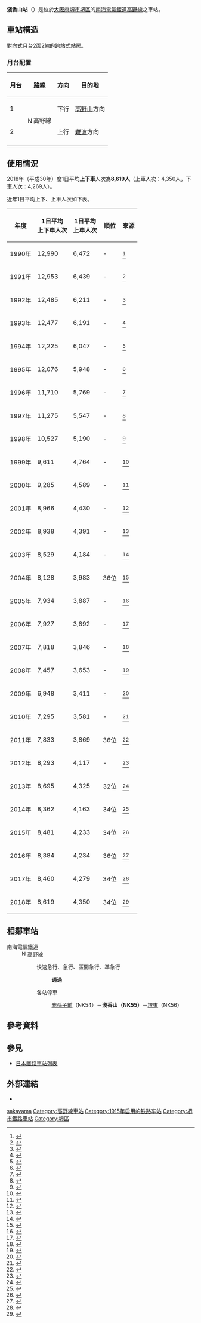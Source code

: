 {{NoteTA|1 = zh:淺香山站; zh-cn:浅香山站; zh-tw:淺香山車站; zh-hk:淺香山站; }}
{{日本車站資訊
|公司色 = #fe4d11
|文字色 = 
|站名 = 淺香山站
|圖片 = Nankai Asakayama station 20161015.jpg
|pxl = 270px
|圖片說明 = 淺香山站站舍
|日文原名 = 浅香山
|平假名 = あさかやま
|羅馬拼音 = Asakayama
|電報略號 = アサ
|所在地 = {{JPN}}[[大阪府|大阪府]][[堺市|堺市]][[堺區|堺區]]高須町三丁3番1號
|車站構造 = [[地面車站|地面車站]]
|月台配置 = 對向式 2面2線
|啟用年月日 = 1915年（[[大正|大正]]4年）6月22日
|廢站年月日 = 
|乘客人數 = 
|上下車人次 = 8,362
|統計年度 = 2014年
|轉車 = 
|備註 = [[無人站|無人站]]
|adjacent = {{Adjacent stations|system=南海電氣鐵道|line=高野線|left=我孫子前|right=堺東|note-left=NK54<br />1.3km|note-mid={{南海泉北車站編號|NK|55}}<br />距離[[汐見橋站|汐見橋]]9.4km<br />距離[[難波站_(南海)|難波]]8.7km|note-right=NK56<br />1.6km}}
}}

'''淺香山站'''（{{jpn|j=浅香山駅|hg=あさかやまえき|rm=Asakayama eki|f=y}}）是位於[[大阪府|大阪府]][[堺市|堺市]][[堺區|堺區]]的[[南海電氣鐵道|南海電氣鐵道]][[高野線|高野線]]之車站。

==車站構造==
對向式月台2面2線的跨站式站房。
===月台配置===
{| rules="rows" class="wikitable"
|-
!月台<!-- 事業者側による呼称。南海電鉄は「○番線」と案内 --->!!路線!!方向!!目的地
|-
! 1
| rowspan="2"|    [[File:Nankai_koya_line_symbol.svg|15px]]高野線
| style="text-align:center" | 下行
|[[高野山站|高野山]]方向
|-
! 2
| style="text-align:center" | 上行
| [[難波站_(南海)|難波]]方向
|-
|}
== 使用情況 ==
2018年（平成30年）度1日平均'''上下車'''人次為'''8,619人'''（上車人次：4,350人，下車人次：4,269人）。<!--南海電鉄は大阪府と和歌山県にまたがっているため、下の表の順位はハンドブック南海の1日平均乗降人員数を参照。-->

近年1日平均上下、上車人次如下表。
{|class="wikitable" style="text-align:right"
!年度!!1日平均<br />上下車人次!!1日平均<br />上車人次!!順位!!來源
|-
|1990年||12,990||6,472|| -
|<ref>{{PDFlink|[http://www.pref.osaka.jp/attach/3355/00088143/tn1991n110.pdf 大阪府統計年鑑（平成3年）]}}</ref>
|-
|1991年||12,953||6,439|| -
|<ref>{{PDFlink|[http://www.pref.osaka.jp/attach/3355/00088083/tn1992n110.pdf 大阪府統計年鑑（平成4年）]}}</ref>
|-
|1992年||12,485||6,211|| -
|<ref>{{PDFlink|[http://www.pref.osaka.jp/attach/3355/00085641/tn1993n110.pdf 大阪府統計年鑑（平成5年）]}}</ref>
|-
|1993年||12,477||6,191|| -
|<ref>{{PDFlink|[http://www.pref.osaka.jp/attach/3355/00085625/tn1994n110.pdf 大阪府統計年鑑（平成6年）]}}</ref>
|-
|1994年||12,225||6,047|| -
|<ref>{{PDFlink|[http://www.pref.osaka.jp/attach/3355/00085578/tn1995n110.pdf 大阪府統計年鑑（平成7年）]}}</ref>
|-
|1995年||12,076||5,948|| -
|<ref>{{PDFlink|[http://www.pref.osaka.jp/attach/3355/00085307/tn1996n110.pdf 大阪府統計年鑑（平成8年）]}}</ref>
|-
|1996年||11,710||5,769|| -
|<ref>{{PDFlink|[http://www.pref.osaka.jp/attach/3355/00084805/tn1997n110.pdf 大阪府統計年鑑（平成9年）]}}</ref>
|-
|1997年||11,275||5,547|| -
|<ref>{{PDFlink|[http://www.pref.osaka.jp/attach/3355/00084997/tn1998n110.pdf 大阪府統計年鑑（平成10年）]}}</ref>
|-
|1998年||10,527||5,190|| -
|<ref>{{PDFlink|[http://www.pref.osaka.jp/attach/3355/00085083/tn1999n110.pdf 大阪府統計年鑑（平成11年）]}}</ref>
|-
|1999年||9,611||4,764|| -
|<ref>{{PDFlink|[http://www.pref.osaka.jp/attach/3355/00085215/tn2000n110.pdf 大阪府統計年鑑（平成12年）]}}</ref>
|-
|2000年||9,285||4,589|| -
|<ref>{{PDFlink|[http://www.pref.osaka.jp/attach/3355/00076905/tn01n110.pdf 大阪府統計年鑑（平成13年）]}}</ref>
|-
|2001年||8,966||4,430|| -
|<ref>{{PDFlink|[http://www.pref.osaka.jp/attach/3355/00076904/tn02n110.pdf 大阪府統計年鑑（平成14年）]}}</ref>
|-
|2002年||8,938||4,391|| -
|<ref>{{PDFlink|[http://www.pref.osaka.jp/attach/3355/00076903/tn03n110.pdf 大阪府統計年鑑（平成15年）]}}</ref>
|-
|2003年||8,529||4,184|| -
|<ref>{{PDFlink|[http://www.pref.osaka.jp/attach/3355/00076902/tn04n110.pdf 大阪府統計年鑑（平成16年）]}}</ref>
|-
|2004年||8,128||3,983||36位
|<ref>{{PDFlink|[http://www.pref.osaka.jp/attach/3355/00076901/tn05n110.pdf 大阪府統計年鑑（平成17年）]}}</ref>
|-
|2005年||7,934||3,887|| -
|<ref>{{PDFlink|[http://www.pref.osaka.jp/attach/3355/00076900/tn06n110.pdf 大阪府統計年鑑（平成18年）]}}</ref>
|-
|2006年||7,927||3,892|| -
|<ref>{{PDFlink|[http://www.pref.osaka.jp/attach/3355/00074421/tn07n090.pdf 大阪府統計年鑑（平成19年）]}}</ref>
|-
|2007年||7,818||3,846|| -
|<ref>{{PDFlink|[http://www.pref.osaka.jp/attach/3355/00074418/tn08n090.pdf 大阪府統計年鑑（平成20年）]}}</ref>
|-
|2008年||7,457||3,653|| -
|<ref>{{PDFlink|[http://www.pref.osaka.jp/attach/3355/00064556/tn09n090.pdf 大阪府統計年鑑（平成21年）]}}</ref>
|-
|2009年||6,948||3,411|| -
|<ref>{{PDFlink|[http://www.pref.osaka.jp/attach/3355/00071058/tn10n090.pdf 大阪府統計年鑑（平成22年）]}}</ref>
|-
|2010年||7,295||3,581|| -
|<ref>{{PDFlink|[http://www.pref.osaka.jp/attach/3355/00093411/tn2011n090.pdf 大阪府統計年鑑（平成23年）]}}</ref>
|-
|2011年||7,833||3,869||36位
|<ref>{{PDFlink|[http://www.pref.osaka.jp/attach/3355/00121073/tn2012n090.pdf 大阪府統計年鑑（平成24年）]}}</ref>
|-
|2012年||8,293||4,117|| -
|<ref>{{PDFlink|[http://www.pref.osaka.lg.jp/attach/3355/00144873/tn2013n09.pdf 大阪府統計年鑑（平成25年）]}}</ref>
|-
|2013年||8,695||4,325||32位
|<ref>{{PDFlink|[http://www.pref.osaka.lg.jp/attach/3355/00180638/tn2014n09.pdf 大阪府統計年鑑（平成26年）]}}</ref>
|-
|2014年||8,362||4,163||34位
|<ref>{{PDFlink|[http://www.pref.osaka.lg.jp/attach/3355/00211004/tn2015n09.pdf 大阪府統計年鑑（平成27年）]}}</ref>
|-
|2015年||8,481||4,233||34位
|<ref>{{PDFlink|[http://www.pref.osaka.lg.jp/attach/3355/00242803/tn2016n09.pdf 大阪府統計年鑑（平成28年）]}}</ref>
|-
|2016年||8,384||4,234||36位
|<ref>{{PDFlink|[http://www.pref.osaka.lg.jp/attach/3355/00281833/9-all.pdf 大阪府統計年鑑（平成29年）]}}</ref>
|-
|2017年||8,460||4,279||34位
|<ref>{{PDFlink|[http://www.pref.osaka.lg.jp/attach/3355/00319513/n2018-09_all.pdf 大阪府統計年鑑（平成30年）]}}</ref>
|-
|2018年||8,619||4,350||34位
|<ref>{{PDFlink|[http://www.pref.osaka.lg.jp/attach/3355/00357824/n2019-09.pdf 大阪府統計年鑑（令和元年）]}}</ref>
|}

== 相鄰車站 ==
; 南海電氣鐵道
:  [[File:Nankai_koya_line_symbol.svg|15px]]高野線
<!--特急は有料種別のため、通過の一覧の記述は不要です。--->
:: {{Color|orangered|■}}快速急行、{{Color|orangered|■}}急行、{{Color|#009933|■}}區間急行、{{Color|royalblue|■}}準急行
::: '''通過'''
:: {{Color|gray|■}}各站停車
::: [[我孫子前站|我孫子前]]（NK54）－'''淺香山（NK55）'''－[[堺東站|堺東]]（NK56）
== 參考資料 ==
{{Reflist}}
== 參見 ==
* [[日本鐵路車站列表|日本鐵路車站列表]]
== 外部連結 ==
* {{外部連結/南海電氣鐵道車站|asakayama|淺香山}}
{{南海高野線}}

{{DEFAULTSORT:Asakayama}}
[[Category:日本鐵路車站_A|sakayama]]
[[Category:高野線車站|Category:高野線車站]]
[[Category:1915年启用的铁路车站|Category:1915年启用的铁路车站]]
[[Category:堺市鐵路車站|Category:堺市鐵路車站]]
[[Category:堺區|Category:堺區]]